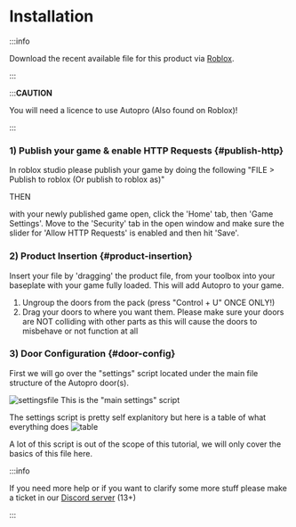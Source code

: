 # Installation

:::info

Download the recent available file for this product via [Roblox](https://www.roblox.com/games/3889813464/Legacy-Licence-Centre). 

:::

:::**CAUTION**

You will need a licence to use Autopro (Also found on Roblox)!

:::

### 1) Publish your game & enable HTTP Requests {#publish-http}
In roblox studio please publish your game by doing the following "FILE > Publish to roblox (Or publish to roblox as)"

THEN

with your newly published game open, click the 'Home' tab, then 'Game Settings'. Move to the 'Security' tab in the open window and make sure the slider for 'Allow HTTP Requests' is enabled and then hit 'Save'.

### 2) Product Insertion {#product-insertion}

Insert your file by 'dragging' the product file, from your toolbox into your baseplate with your game fully loaded. This will add Autopro to your game.

1. Ungroup the doors from the pack (press "Control + U" ONCE ONLY!)
2. Drag your doors to where you want them. 
Please make sure your doors are NOT colliding with other parts as this will cause the doors to misbehave or not function at all

### 3) Door Configuration {#door-config}
First we will go over the "settings" script located under the main file structure of the Autopro door(s).

![settingsfile](img/apmainsettings.png)
This is the "main settings" script

The settings script is pretty self explanitory but here is a table of what everything does
![table](img/aptable.png)

A lot of this script is out of the scope of this tutorial, we will only cover the basics of this file here.

:::info

If you need more help or if you want to clarify some more stuff please make a ticket in our [Discord server](https://whitehill.club/discord) (13+)

:::